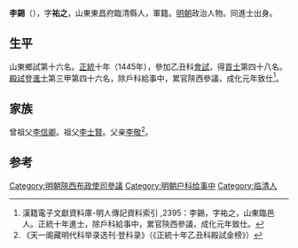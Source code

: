 '''李錫'''（{{bd|1420年||？}}），字'''祐之'''，山東東昌府臨清縣人，軍籍。[[明朝|明朝]]政治人物。同進士出身。

==生平==
山東鄉試第十六名。[[正统_(年号)|正統]]十年（1445年），參加乙丑科[[會試|會試]]，得[[貢士|貢士]]第四十八名。[[殿試|殿試]]登[[進士|進士]]第三甲第四十六名，除戶科給事中，累官陝西參議，成化元年致仕<ref>漢籍電子文獻資料庫-明人傳記資料索引 ,2395：李錫，字祐之，山東臨邑人。正統十年進士，除戶科給事中，累官陝西參議，成化元年致仕。	</ref>。

==家族==
曾祖父[[李信卿|李信卿]]。祖父[[李士賢|李士賢]]。父亲[[李敬|李敬]]<ref>《天一阁藏明代科举录选刊·登科录》（《正統十年乙丑科殿試金榜》）</ref>。

==参考==
{{reflist}}

{{正統十年乙丑科殿試金榜}}
{{DEFAULTSORT:Li李}}
[[Category:明朝陝西布政使司參議|Category:明朝陝西布政使司參議]]
[[Category:明朝户科给事中|Category:明朝户科给事中]]
[[Category:临清人|Category:临清人]]